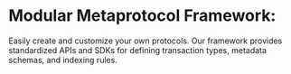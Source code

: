 # Modular Metaprotocol Framework:
Easily create and customize your own protocols. Our framework provides standardized APIs and SDKs for defining transaction types, metadata schemas, and indexing rules.
